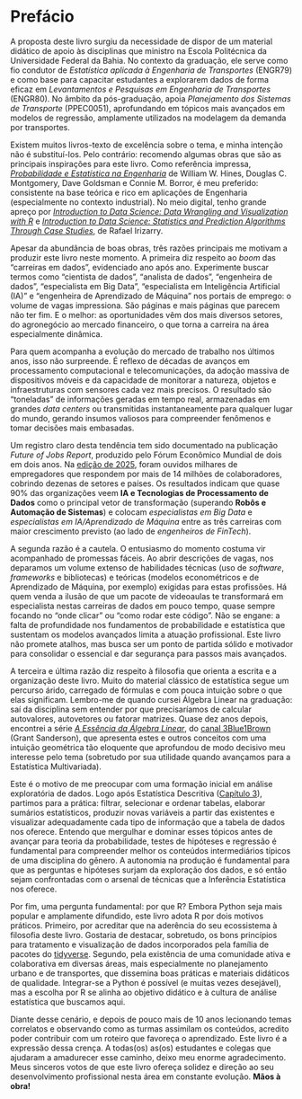 # Prefácio {.unnumbered}

A proposta deste livro surgiu da necessidade de dispor de um material didático de apoio às disciplinas que ministro na Escola Politécnica da Universidade Federal da Bahia. No contexto da graduação, ele serve como fio condutor de *Estatística aplicada à Engenharia de Transportes* (ENGR79) e como base para capacitar estudantes a explorarem dados de forma eficaz em *Levantamentos e Pesquisas em Engenharia de Transportes* (ENGR80). No âmbito da pós-graduação, apoia *Planejamento dos Sistemas de Transporte* (PPEC0051), aprofundando em tópicos mais avançados em modelos de regressão, amplamente utilizados na modelagem da demanda por transportes.

Existem muitos livros-texto de excelência sobre o tema, e minha intenção não é substituí-los. Pelo contrário: recomendo algumas obras que são as principais inspirações para este livro. Como referência impressa, [*Probabilidade e Estatística na Engenharia*](https://www.amazon.com.br/Probabilidade-Estat%C3%ADstica-Engenharia-William-Hines/dp/8521614748) de William W. Hines, Douglas C. Montgomery, Dave Goldsman e Connie M. Borror, é meu preferido: consistente na base teórica e rico em aplicações de Engenharia (especialmente no contexto industrial). No meio digital, tenho grande apreço por [*Introduction to Data Science: Data Wrangling and Visualization with R*](https://rafalab.dfci.harvard.edu/dsbook-part-1/) e [*Introduction to Data Science: Statistics and Prediction Algorithms Through Case Studies*](https://rafalab.dfci.harvard.edu/dsbook-part-2/), de Rafael Irizarry.

Apesar da abundância de boas obras, três razões principais me motivam a produzir este livro neste momento. A primeira diz respeito ao *boom* das “carreiras em dados”, evidenciado ano após ano. Experimente buscar termos como “cientista de dados”, “analista de dados”, “engenheira de dados”, “especialista em Big Data”, “especialista em Inteligência Artificial (IA)” e “engenheira de Aprendizado de Máquina” nos portais de emprego: o volume de vagas impressiona. São páginas e mais páginas que parecem não ter fim. E o melhor: as oportunidades vêm dos mais diversos setores, do agronegócio ao mercado financeiro, o que torna a carreira na área especialmente dinâmica.

Para quem acompanha a evolução do mercado de trabalho nos últimos anos, isso não surpreende. É reflexo de décadas de avanços em processamento computacional e telecomunicações, da adoção massiva de dispositivos móveis e da capacidade de monitorar a natureza, objetos e infraestruturas com sensores cada vez mais precisos. O resultado são “toneladas” de informações geradas em tempo real, armazenadas em grandes *data centers* ou transmitidas instantaneamente para qualquer lugar do mundo, gerando insumos valiosos para compreender fenômenos e tomar decisões mais embasadas. <!--A capa icônica da revista The Economist captura esse espírito ao destacar os “dados” como o recurso mais valioso do mundo, com as grandes empresas de tecnologia figurando como plataformas de extração (o “petróleo” do século passado).-->

Um registro claro desta tendência tem sido documentado na publicação *Future of Jobs Report*, produzido pelo Fórum Econômico Mundial de dois em dois anos. Na [edição de 2025](https://www.weforum.org/publications/the-future-of-jobs-report-2025/?gad_source=1&gad_campaignid=22234048793&gbraid=0AAAAAoVy5F74cQeEUK-3gRa0HKsECYQH0&gclid=Cj0KCQjwmYzIBhC6ARIsAHA3IkRJbTj1Qk2izHe3HZJkQIeYXBEcrNujWZXWZ2-3tpIDTFZYVBpUvi8aAuFzEALw_wcB), foram ouvidos milhares de empregadores que respondem por mais de 14 milhões de colaboradores, cobrindo dezenas de setores e países. Os resultados indicam que quase 90% das organizações veem **IA e Tecnologias de Processamento de Dados** como o principal vetor de transformação (superando **Robôs e Automação de Sistemas**) e colocam *especialistas em Big Data* e *especialistas em IA/Aprendizado de Máquina* entre as três carreiras com maior crescimento previsto (ao lado de *engenheiros de FinTech*).

A segunda razão é a cautela. O entusiasmo do momento costuma vir acompanhado de promessas fáceis. Ao abrir descrições de vagas, nos deparamos um volume extenso de habilidades técnicas (uso de *software*, *frameworks* e bibliotecas) e teóricas (modelos econométricos e de Aprendizado de Máquina, por exemplo) exigidas para estas profissões. Há quem venda a ilusão de que um pacote de videoaulas te transformará em especialista nestas carreiras de dados em pouco tempo, quase sempre focando no “onde clicar” ou “como rodar este código”. Não se engane: a falta de profundidade nos fundamentos de probabilidade e estatística que sustentam os modelos avançados limita a atuação profissional. Este livro não promete atalhos, mas busca ser um ponto de partida sólido e motivador para consolidar o essencial e dar segurança para passos mais avançados.

A terceira e última razão diz respeito à filosofia que orienta a escrita e a organização deste livro. Muito do material clássico de estatística segue um percurso árido, carregado de fórmulas e com pouca intuição sobre o que elas significam. Lembro-me de quando cursei Álgebra Linear na graduação: saí da disciplina sem entender por que precisaríamos de calcular autovalores, autovetores ou fatorar matrizes. Quase dez anos depois, encontrei a série [*A Essência da Álgebra Linear*](https://www.youtube.com/playlist?list=PLZHQObOWTQDPD3MizzM2xVFitgF8hE_ab), do [canal 3Blue1Brown](https://www.youtube.com/@3blue1brown) (Grant Sanderson), que apresenta estes e outros conceitos com uma intuição geométrica tão eloquente que aprofundou de modo decisivo meu interesse pelo tema (sobretudo por sua utilidade quando avançamos para a Estatística Multivariada).

Este é o motivo de me preocupar com uma formação inicial em análise exploratória de dados. Logo após Estatística Descritiva ([Capítulo 3](3estatistica-descritiva.qmd)), partimos para a prática: filtrar, selecionar e ordenar tabelas, elaborar sumários estatísticos, produzir novas variáveis a partir das existentes e visualizar adequadamente cada tipo de informação que a tabela de dados nos oferece. Entendo que mergulhar e dominar esses tópicos antes de avançar para teoria da probabilidade, testes de hipóteses e regressão é fundamental para compreender melhor os conteúdos intermediários típicos de uma disciplina do gênero. A autonomia na produção é fundamental para que as perguntas e hipóteses surjam da exploração dos dados, e só então sejam confrontadas com o arsenal de técnicas que a Inferência Estatística nos oferece.

Por fim, uma pergunta fundamental: por que R? Embora Python seja mais popular e amplamente difundido, este livro adota R por dois motivos práticos. Primeiro, por acreditar que na aderência do seu ecossistema à filosofia deste livro. Gostaria de destacar, sobretudo, os bons princípios para tratamento e visualização de dados incorporados pela família de pacotes do [tidyverse](https://tidyverse.org/). Segundo, pela existência de uma comunidade ativa e colaborativa em diversas áreas, mais especialmente no planejamento urbano e de transportes, que dissemina boas práticas e materiais didáticos de qualidade. Integrar-se a Python é possível (e muitas vezes desejável), mas a escolha por R se alinha ao objetivo didático e à cultura de análise estatística que buscamos aqui.

Diante desse cenário, e depois de pouco mais de 10 anos lecionando temas correlatos e observando como as turmas assimilam os conteúdos, acredito poder contribuir com um roteiro que favoreça o aprendizado. Este livro é a expressão dessa crença. A todas(os) as(os) estudantes e colegas que ajudaram a amadurecer esse caminho, deixo meu enorme agradecimento. Meus sinceros votos de que este livro ofereça solidez e direção ao seu desenvolvimento profissional nesta área em constante evolução. **Mãos à obra!**
